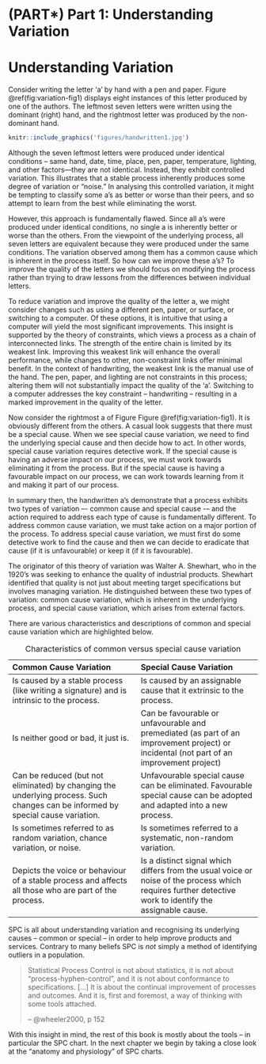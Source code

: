 # (PART\*) Part 1: Understanding Variation {-}

# Understanding Variation {#variation}

Consider writing the letter 'a' by hand with a pen and paper. Figure \@ref(fig:variation-fig1) displays eight instances of this letter produced by one of the authors. The leftmost seven letters were written using the dominant (right) hand, and the rightmost letter was produced by the non-dominant hand.

```r
knitr::include_graphics('figures/handwritten1.jpg')
```

Although the seven leftmost letters were produced under identical conditions -- same hand, date, time, place, pen, paper, temperature, lighting, and other factors—they are not identical. Instead, they exhibit controlled variation. This illustrates that a stable process inherently produces some degree of variation or "noise." In analysing this controlled variation, it might be tempting to classify some a's as better or worse than their peers, and so attempt to learn from the best while eliminating the worst. 

However, this approach is fundamentally flawed. Since all a's were produced under identical conditions, no single a is inherently better or worse than the others. From the viewpoint of the underlying process, all seven letters are equivalent because they were produced under the same conditions. The variation observed among them has a common cause which is inherent in the process itself. So how can we improve these a's?  To improve the quality of the letters we should focus on modifying the process rather than trying to draw lessons from the differences between individual letters.

To reduce variation and improve the quality of the letter a, we might consider changes such as using a different pen, paper, or surface, or switching to a computer. Of these options, it is intuitive that using a computer will yield the most significant improvements. This insight is supported by the theory of constraints, which views a process as a chain of interconnected links. The strength of the entire chain is limited by its weakest link. Improving this weakest link will enhance the overall performance, while changes to other, non-constraint links offer minimal benefit. In the context of handwriting, the weakest link is the manual use of the hand. The pen, paper, and lighting are not constraints in this process; altering them will not substantially impact the quality of the 'a'. Switching to a computer addresses the key constraint -- handwriting -- resulting in a marked improvement in the quality of the letter.

Now consider the rightmost a of Figure Figure \@ref(fig:variation-fig1). It is obviously different from the others. A casual look suggests that there must be a special cause. When we see special cause variation, we need to find the underlying special cause and then decide how to act. In other words, special cause variation requires detective work. If the special cause is having an adverse impact on our process, we must work towards eliminating it from the process. But if the special cause is having a favourable impact on our process, we can work towards learning from it and making it part of our process.

In summary then, the handwritten a's demonstrate that a process exhibits two types of variation –- common cause and special cause -– and the action required to address each type of cause is fundamentally different. To address common cause variation, we must take action on a major portion of the process. To address special cause variation, we must first do some detective work to find the cause and then we can decide to eradicate that cause (if it is unfavourable) or keep it (if it is favourable).

The originator of this theory of variation was Walter A. Shewhart, who in the 1920’s was seeking to enhance the quality of industrial products. Shewhart identified that quality is not just about meeting target specifications but involves managing variation. He distinguished between these two types of variation: common cause variation, which is inherent in the underlying process, and special cause variation, which arises from external factors. 

There are various characteristics and descriptions of common and special cause variation which are highlighted below.

--------------------------------------------------------------------------------
Common Cause Variation                    Special Cause Variation
----------------------------------------  --------------------------------------
Is caused by a stable process (like       Is caused by an assignable cause that
writing a signature) and is intrinsic     it extrinsic to the process.
to the process.

Is neither good or bad, it just is.       Can be favourable or unfavourable and
                                          premediated (as part of an improvement
                                          project) or incidental (not part of an
                                          improvement project)
                                          
Can be reduced (but not eliminated) by    Unfavourable special cause can be
changing the underlying process.          eliminated. Favourable special cause
Such changes can be informed by           can be adopted and adapted into a new
special cause variation.                  process.

Is sometimes referred to as random        Is sometimes referred to a systematic,
variation, chance variation, or noise.    non-random variation.

Depicts the voice or behaviour of a       Is a distinct signal which differs
stable process and affects all those      from the usual voice or noise of the
who are part of the process.              process which requires further
                                          detective work to identify the
                                          assignable cause.
--------------------------------------------------------------------------------
Table: Characteristics of common versus special cause variation

SPC is all about understanding variation and recognising its underlying causes -- common or special -- in order to help improve products and services. Contrary to many beliefs SPC is *not* simply a method of identifying outliers in a population.

> Statistical Process Control is not about statistics, it is not about "process-hyphen-control", and it is not about conformance to specifications. […] It is about the continual improvement of processes and outcomes. And it is, first and foremost, a way of thinking with some tools attached.
>
> -- @wheeler2000, p 152

With this insight in mind, the rest of this book is mostly about the tools -- in particular the SPC chart. In the next chapter we begin by taking a close look at the "anatomy and physiology" of SPC charts.
